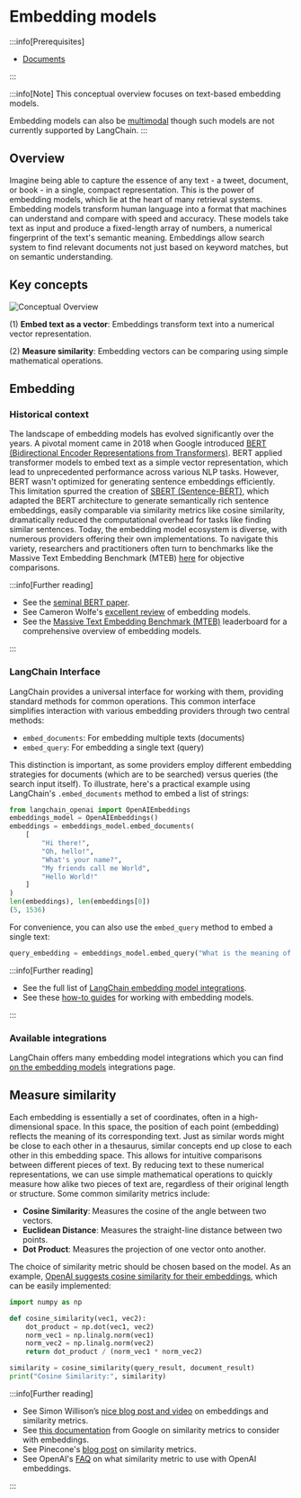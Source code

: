 # Embedding models
<span data-heading-keywords="embedding,embeddings"></span>

:::info[Prerequisites]

* [Documents](https://api.python.langchain.com/en/latest/documents/langchain_core.documents.base.Document.html)

:::

:::info[Note]
This conceptual overview focuses on text-based embedding models.

Embedding models can also be [multimodal](/docs/concepts/multimodality) though such models are not currently supported by LangChain.
:::

## Overview

Imagine being able to capture the essence of any text - a tweet, document, or book - in a single, compact representation. 
This is the power of embedding models, which lie at the heart of many retrieval systems.
Embedding models transform human language into a format that machines can understand and compare with speed and accuracy. 
These models take text as input and produce a fixed-length array of numbers, a numerical fingerprint of the text's semantic meaning.
Embeddings allow search system to find relevant documents not just based on keyword matches, but on semantic understanding. 

## Key concepts

![Conceptual Overview](/img/embeddings_concept.png)

(1) **Embed text as a vector**: Embeddings transform text into a numerical vector representation.

(2) **Measure similarity**: Embedding vectors can be comparing using simple mathematical operations.

## Embedding 

### Historical context 

The landscape of embedding models has evolved significantly over the years. 
A pivotal moment came in 2018 when Google introduced [BERT (Bidirectional Encoder Representations from Transformers)](https://www.nvidia.com/en-us/glossary/bert/). 
BERT applied transformer models to embed text as a simple vector representation, which lead to unprecedented performance across various NLP tasks.
However, BERT wasn't optimized for generating sentence embeddings efficiently. 
This limitation spurred the creation of [SBERT (Sentence-BERT)](https://www.sbert.net/examples/training/sts/README.html), which adapted the BERT architecture to generate semantically rich sentence embeddings, easily comparable via similarity metrics like cosine similarity, dramatically reduced the computational overhead for tasks like finding similar sentences.
Today, the embedding model ecosystem is diverse, with numerous providers offering their own implementations. 
To navigate this variety, researchers and practitioners often turn to benchmarks like the Massive Text Embedding Benchmark (MTEB) [here](https://huggingface.co/blog/mteb) for objective comparisons.

:::info[Further reading]

* See the [seminal BERT paper](https://arxiv.org/abs/1810.04805).
* See Cameron Wolfe's [excellent review](https://cameronrwolfe.substack.com/p/the-basics-of-ai-powered-vector-search?utm_source=profile&utm_medium=reader2) of embedding models.
* See the [Massive Text Embedding Benchmark (MTEB)](https://huggingface.co/blog/mteb) leaderboard for a comprehensive overview of embedding models.

:::

### LangChain Interface  

LangChain provides a universal interface for working with them, providing standard methods for common operations.
This common interface simplifies interaction with various embedding providers through two central methods:

- `embed_documents`: For embedding multiple texts (documents)
- `embed_query`: For embedding a single text (query)

This distinction is important, as some providers employ different embedding strategies for documents (which are to be searched) versus queries (the search input itself).
To illustrate, here's a practical example using LangChain's `.embed_documents` method to embed a list of strings:

```python
from langchain_openai import OpenAIEmbeddings
embeddings_model = OpenAIEmbeddings()
embeddings = embeddings_model.embed_documents(
    [
        "Hi there!",
        "Oh, hello!",
        "What's your name?",
        "My friends call me World",
        "Hello World!"
    ]
)
len(embeddings), len(embeddings[0])
(5, 1536)
```

For convenience, you can also use the `embed_query` method to embed a single text:

```python
query_embedding = embeddings_model.embed_query("What is the meaning of life?")
```

:::info[Further reading]

* See the full list of [LangChain embedding model integrations](/docs/integrations/text_embedding/).
* See these [how-to guides](/docs/how_to/embed_text) for working with embedding models.

:::

### Available integrations

LangChain offers many embedding model integrations which you can find [on the embedding models](/docs/integrations/text_embedding/) integrations page.

## Measure similarity

Each embedding is essentially a set of coordinates, often in a high-dimensional space. 
In this space, the position of each point (embedding) reflects the meaning of its corresponding text.
Just as similar words might be close to each other in a thesaurus, similar concepts end up close to each other in this embedding space. 
This allows for intuitive comparisons between different pieces of text.
By reducing text to these numerical representations, we can use simple mathematical operations to quickly measure how alike two pieces of text are, regardless of their original length or structure.
Some common similarity metrics include:

- **Cosine Similarity**: Measures the cosine of the angle between two vectors.
- **Euclidean Distance**: Measures the straight-line distance between two points.
- **Dot Product**: Measures the projection of one vector onto another.

The choice of similarity metric should be chosen based on the model.
As an example, [OpenAI suggests cosine similarity for their embeddings](https://platform.openai.com/docs/guides/embeddings/which-distance-function-should-i-use), which can be easily implemented:

```python
import numpy as np

def cosine_similarity(vec1, vec2):
    dot_product = np.dot(vec1, vec2)
    norm_vec1 = np.linalg.norm(vec1)
    norm_vec2 = np.linalg.norm(vec2)
    return dot_product / (norm_vec1 * norm_vec2)

similarity = cosine_similarity(query_result, document_result)
print("Cosine Similarity:", similarity)
```  

:::info[Further reading]

* See Simon Willison’s [nice blog post and video](https://simonwillison.net/2023/Oct/23/embeddings/) on embeddings and similarity metrics.
* See [this documentation](https://developers.google.com/machine-learning/clustering/dnn-clustering/supervised-similarity) from Google on similarity metrics to consider with embeddings.
* See Pinecone's [blog post](https://www.pinecone.io/learn/vector-similarity/) on similarity metrics.
* See OpenAI's [FAQ](https://platform.openai.com/docs/guides/embeddings/faq) on what similarity metric to use with OpenAI embeddings.

::: 
